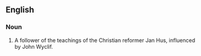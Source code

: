 ==English==
{{wikipedia}}
===Noun===
{{en-noun}}

# A follower of the teachings of the Christian reformer Jan Hus, influenced by John Wyclif.